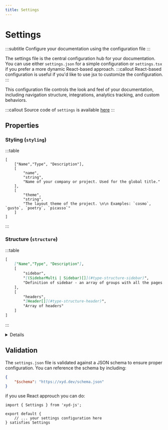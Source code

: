 ```yaml
---
title: Settings
---
```


# Settings
:::subtitle
Configure your documentation using the configuration file
:::

The settings file is the central configuration hub for your documentation.
You can use either `settings.json` for a simple configuration or `settings.tsx` if you prefer a more dynamic React-based approach.
:::callout
    React-based configuration is useful if you'd like to use jsx to customize the configuration.
:::

This configuration file controls the look and feel of your documentation, including navigation structure, integrations, analytics tracking, and custom behaviors.

:::callout
    Source code of `settings` is available [here](https://github.com/livesession/xyd/blob/master/packages/xyd-core/src/types/settings.ts)
:::

## Properties

### Styling (`styling`)
:::table
```tsx
[
    ["Name","Type", "Description"],
    [
        "name",
        "string",
        "Name of your company or project. Used for the global title."
    ],
    [
        "theme",
        "string",
        "The layout theme of the project. \n\n Examples: `cosmo`, `gusto`, `poetry`, `picasso`"
    ]
]
```
:::

### Structure (`structure`)
:::table
```md
[
    ["Name","Type", "Description"],
    [
        "sidebar",
        "[(SidebarMulti | Sidebar)[]](#type-structure-sidebar)",
        "Definition of sidebar - an array of groups with all the pages within that group"
    ],
    [
        "headers",
        "[Header[]](#type-structure-header)",
        "Array of headers"
    ]
]
```
:::

<Details kind="tertiary" title={<>show more</>} label={<>Structure subtypes</>}>
#### Sidebar (`sidebar`)
:::table
```md
[
    ["Name","Type", "Description"],
    [
        "group",
        "string",
        "The name of the group."
    ],
    [
    ]
]
```
:::

<br/>

#### Header (`headers`)
:::table
```md
[
    ["Name","Type", "Description"],
    [
        "group",
        "string",
        "The name of the group."
    ],
    [
    ]
]
```
:::

</Details>


## Validation
The `settings.json` file is validated against a JSON schema to ensure proper configuration. You can reference the schema by including:

```json
{
    "$schema": "https://xyd.dev/schema.json"
}
```

if you use React approuch you can do:
```tsx
import { Settings } from 'xyd-js';

export default {
    // ... your settings configuration here
} satisfies Settings
```
